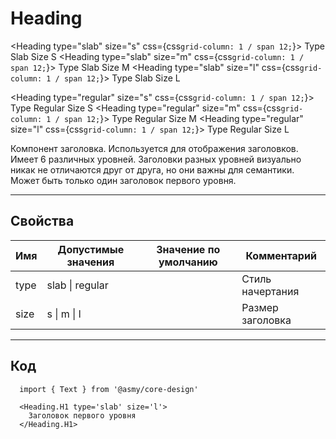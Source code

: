 
# Heading

<Heading type="slab" size="s" css={css`grid-column: 1 / span 12;`}> Type Slab Size S </Heading>
<Heading type="slab" size="m" css={css`grid-column: 1 / span 12;`}> Type Slab Size M </Heading>
<Heading type="slab" size="l" css={css`grid-column: 1 / span 12;`}> Type Slab Size L </Heading>

<Heading type="regular" size="s" css={css`grid-column: 1 / span 12;`}> Type Regular Size S </Heading>
<Heading type="regular" size="m" css={css`grid-column: 1 / span 12;`}> Type Regular Size M </Heading>
<Heading type="regular" size="l" css={css`grid-column: 1 / span 12;`}> Type Regular Size L </Heading>

Компонент заголовка. Используется для отображения заголовков. Имеет 6 различных уровней.
Заголовки разных уровней визуально никак не отличаются друг от друга, но они важны для семантики. 
Может быть только один заголовок первого уровня.

---------------------------------------
## Свойства
Имя  | Допустимые значения | Значение по умолчанию | Комментарий
---- | ------------------- | --------------------- | ----------------
type | slab \| regular     |                       | Стиль начертания
size | s \| m \| l         |                       | Размер заголовка

---------------------------------------
## Код
```
  import { Text } from '@asmy/core-design'

  <Heading.H1 type='slab' size='l'>
    Заголовок первого уровня
  </Heading.H1>
```
